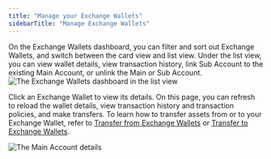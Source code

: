 ```yaml
---
title: "Manage your Exchange Wallets"
sidebarTitle: "Manage Exchange Wallets"
---
```


On the Exchange Wallets dashboard, you can filter and sort out Exchange Wallets, and switch between the card view and list view.
Under the list view, you can view wallet details, view transaction history, link Sub Account to the existing Main Account, or unlink the Main or Sub Account.
<img src="/en/images/exchange-wallet/dashboard.png" className="screenshot_full_screen" alt="The Exchange Wallets dashboard in the list view" />

Click an Exchange Wallet to view its details. On this page, you can refresh to reload the wallet details, view transaction history and transaction policies, and make transfers. To learn how to transfer assets from or to your Exchange Wallet, refer to [Transfer from Exchange Wallets](/en/portal/transfers/from-exchange-wallets) or [Transfer to Exchange Wallets](transfers).

<img src="/en/images/exchange-wallet/main-account.png" className="screenshot_full_screen" alt="The Main Account details" />


